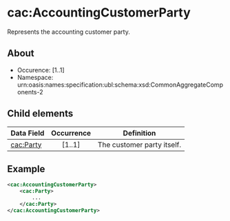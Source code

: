 # cac:AccountingCustomerParty
Represents the accounting customer party.
## About
* Occurence: [1..1]
* Namespace: urn:oasis:names:specification:ubl:schema:xsd:CommonAggregateComponents-2

## Child elements
| Data Field            | Occurrence |                        Definition |
|-----------------------|:------------:|-----------------------------------|
|[cac:Party](./accounting-customer-party/party.mdx) |	[1..1] |The customer party itself.|

## Example
```xml
<cac:AccountingCustomerParty>
    <cac:Party>
        ...
    </cac:Party>
</cac:AccountingCustomerParty>
```